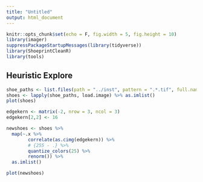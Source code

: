 ```yaml
---
title: "Untitled"
output: html_document
---
```


```r
knitr::opts_chunk$set(echo = F, fig.width = 5, fig.height = 10)
library(imager)
suppressPackageStartupMessages(library(tidyverse))
library(ShoeprintCleanR)
library(tools)
```

## Heuristic Explore
```r
shoe_paths <- list.files(path = "../inst", pattern = ".*.tif", full.names = T)
shoes <- lapply(shoe_paths, load.image) %>% as.imlist()
plot(shoes)
```

```r
edgekern <- matrix(-2, nrow = 3, ncol = 3)
edgekern[2,2] <- 16

newshoes <- shoes %>% 
  map(~.x %>% 
        correlate(as.cimg(edgekern)) %>% 
        # {255 - .} %>%
        quantize_colors(25) %>%
        renorm()) %>%
  as.imlist()

plot(newshoes)
```
